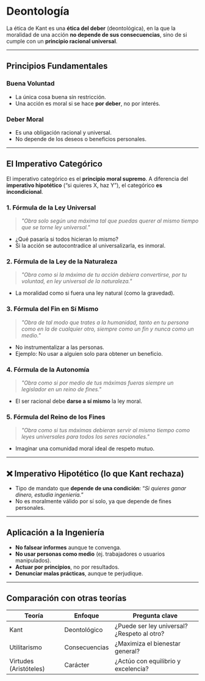 # Deontología

La ética de Kant es una **ética del deber** (deontológica), en la que la moralidad de una acción **no depende de sus consecuencias**, sino de si cumple con un **principio racional universal**.

---

## Principios Fundamentales

### Buena Voluntad
- La única cosa buena sin restricción.
- Una acción es moral si se hace **por deber**, no por interés.

### Deber Moral
- Es una obligación racional y universal.
- No depende de los deseos o beneficios personales.

---

## El Imperativo Categórico

El imperativo categórico es el **principio moral supremo**. A diferencia del **imperativo hipotético** (“si quieres X, haz Y”), el categórico **es incondicional**.

### 1. Fórmula de la Ley Universal
> *"Obra solo según una máxima tal que puedas querer al mismo tiempo que se torne ley universal."*

- ¿Qué pasaría si todos hicieran lo mismo?
- Si la acción se autocontradice al universalizarla, es inmoral.

### 2. Fórmula de la Ley de la Naturaleza
> *"Obra como si la máxima de tu acción debiera convertirse, por tu voluntad, en ley universal de la naturaleza."*

- La moralidad como si fuera una ley natural (como la gravedad).

### 3. Fórmula del Fin en Sí Mismo
> *"Obra de tal modo que trates a la humanidad, tanto en tu persona como en la de cualquier otro, siempre como un fin y nunca como un medio."*

- No instrumentalizar a las personas.
- Ejemplo: No usar a alguien solo para obtener un beneficio.

### 4. Fórmula de la Autonomía
> *"Obra como si por medio de tus máximas fueras siempre un legislador en un reino de fines."*

- El ser racional debe **darse a sí mismo** la ley moral.

### 5. Fórmula del Reino de los Fines
> *"Obra como si tus máximas debieran servir al mismo tiempo como leyes universales para todos los seres racionales."*

- Imaginar una comunidad moral ideal de respeto mutuo.

---

## ❌ Imperativo Hipotético (lo que Kant rechaza)

- Tipo de mandato que **depende de una condición**:
  “*Si quieres ganar dinero, estudia ingeniería.*”
- No es moralmente válido por sí solo, ya que depende de fines personales.

---

## Aplicación a la Ingeniería

- **No falsear informes** aunque te convenga.
- **No usar personas como medio** (ej. trabajadores o usuarios manipulados).
- **Actuar por principios**, no por resultados.
- **Denunciar malas prácticas**, aunque te perjudique.

---

## Comparación con otras teorías

| Teoría         | Enfoque      | Pregunta clave                              |
|----------------|--------------|---------------------------------------------|
| Kant           | Deontológico | ¿Puede ser ley universal? ¿Respeto al otro? |
| Utilitarismo   | Consecuencias| ¿Maximiza el bienestar general?             |
| Virtudes (Aristóteles) | Carácter       | ¿Actúo con equilibrio y excelencia?        |
